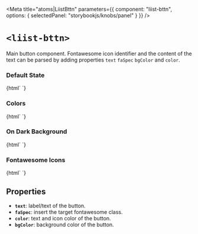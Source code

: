 
<Meta
  title="atoms|LiistBttn"
  parameters={{
    component: "liist-bttn",
    options: { selectedPanel: "storybookjs/knobs/panel" }
  }}
/>

# `<liist-bttn>`

Main button component. Fontawesome icon identifier and the content of the text can be parsed by adding properties `text` `faSpec` `bgColor` and `color`.

### Default State
<Preview>
  <Story name="a">
    {html`
      <liist-bttn></liist-bttn>
    `}
  </Story>
</Preview>

### Colors
<Preview>
  <Story name="colors and icons">
    {html`
      <liist-bttn
        bgColor="#2A2A2A"
        color="white"
        text="Send Suggestion"
        faSpec="far fa-envelope"
      ></liist-bttn>
      <liist-bttn
        color="white"
        bgColor="#9697fb"
        text="Open in Google Maps"
        faSpec="fas fa-location-arrow"
      ></liist-bttn>
      <liist-bttn
        color="white"
        bgColor="#76d672"
        text="Call Restaurant"
        faSpec="fas fa-phone"
      ></liist-bttn>
      <liist-bttn
        text="View Map"
        faSpec="far fa-map"
      ></liist-bttn>
      <liist-bttn
        bgColor="white"
        color="black"
        text="View Map"
        faSpec="far fa-map"
      ></liist-bttn>
    `}
  </Story>
</Preview>

### On Dark Background
<Preview>
  <Story name="on dark background">
    {html`
      <liist-bttn
        bgColor="#2A2A2A"
        color="white"
        text="Send Suggestion"
        faSpec="far fa-envelope"
      ></liist-bttn>
      <liist-bttn
        color="white"
        bgColor="#9697fb"
        text="Open in Google Maps"
        faSpec="fas fa-location-arrow"
      ></liist-bttn>
      <liist-bttn
        color="white"
        bgColor="#76d672"
        text="Call Restaurant"
        faSpec="fas fa-phone"
      ></liist-bttn>
      <liist-bttn
        text="View Map"
        faSpec="far fa-map"
      ></liist-bttn>
      <liist-bttn
        bgColor="white"
        color="black"
        text="View Map"
        faSpec="far fa-map"
      ></liist-bttn>
    `}
  </Story>
</Preview>

### Fontawesome Icons
<Preview>
<Story name="with icon">
  {html`
    <liist-bttn></liist-bttn>
  `}
</Story>
</Preview>

## Properties

- **`text`**: label/text of the button.
- **`faSpec`**: insert the target fontawesome class.
- **`color`**: text and icon color of the button.
- **`bgColor`**: background color of the button.
